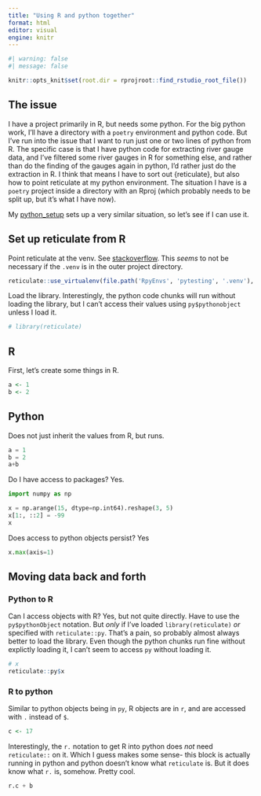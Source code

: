 ```yaml
---
title: "Using R and python together"
format: html
editor: visual
engine: knitr
---
```


```r
#| warning: false
#| message: false

knitr::opts_knit$set(root.dir = rprojroot::find_rstudio_root_file())

```

## The issue

I have a project primarily in R, but needs some python. For the big python work, I'll have a directory with a `poetry` environment and python code. But I've run into the issue that I want to run just one or two lines of python from R. The specific case is that I have python code for extracting river gauge data, and I've filtered some river gauges in R for something else, and rather than do the finding of the gauges again in python, I'd rather just do the extraction in R. I think that means I have to sort out {reticulate}, but also how to point reticulate at my python environment. The situation I have is a `poetry` project inside a directory with an Rproj (which probably needs to be split up, but it's what I have now).

My [python_setup](RpyEnvs/python_setup.qmd) sets up a very similar situation, so let's see if I can use it.

## Set up reticulate from R

Point reticulate at the venv. See [stackoverflow](https://stackoverflow.com/questions/59715101/how-to-get-reticulate-to-access-virtual-environment). This *seems* to not be necessary if the `.venv` is in the outer project directory.

```r
reticulate::use_virtualenv(file.path('RpyEnvs', 'pytesting', '.venv'), required = TRUE)
```

Load the library. Interestingly, the python code chunks will run without loading the library, but I can't access their values using `py$pythonobject` unless I load it.

```r
# library(reticulate)
```

## R

First, let's create some things in R.

```r

a <- 1
b <- 2
```

## Python

Does not just inherit the values from R, but runs.

```python
a = 1
b = 2
a+b

```

Do I have access to packages? Yes.

```python
import numpy as np

x = np.arange(15, dtype=np.int64).reshape(3, 5)
x[1:, ::2] = -99
x
```

Does access to python objects persist? Yes

```python
x.max(axis=1)
```

## Moving data back and forth

### Python to R

Can I access objects with R? Yes, but not quite directly. Have to use the `py$pythonObject` notation. But *only* if I've loaded `library(reticulate)` *or* specified with `reticulate::py`. That's a pain, so probably almost always better to load the library. Even though the python chunks run fine without explictly loading it, I can't seem to access `py` without loading it.

```r
# x
reticulate::py$x
```

### R to python

Similar to python objects being in `py`, R objects are in `r`, and are accessed with `.` instead of `$`.

```r
c <- 17
```

Interestingly, the `r.` notation to get R into python does *not* need `reticulate::` on it. Which I guess makes some sense- this block is actually running in python and python doesn't know what `reticulate` is. But it does know what `r.` is, somehow. Pretty cool.

```python
r.c + b
```
